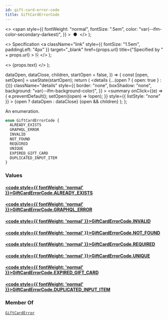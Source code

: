 ```yaml
---
id: gift-card-error-code
title: GiftCardErrorCode
---
```


  <>
    <span
      style={{
        fontWeight: "normal",
        fontSize: ".5em",
        color: "var(--ifm-color-secondary-darkest)",
      }}
    >
      &nbsp;●&nbsp;
    </span>
  </>
);

  <>
    Specification
    <a
      className="link"
      style={{ fontSize: "1.5em", paddingLeft: "4px" }}
      target="\_blank"
      href={props.url}
      title={"Specified by " + props.url}
    >
      ⎘
    </a>
  </>
);

  <>
    <span className={props.class}>{props.text}</span>
  </>
);


  dataOpen,
  dataClose,
  children,
  startOpen = false,
}) => {
  const [open, setOpen] = useState(startOpen);
  return (
    <details
      {...(open ? { open: true } : {})}
      className="details"
      style={{
        border: "none",
        boxShadow: "none",
        background: "var(--ifm-background-color)",
      }}
    >
      <summary
        onClick={(e) => {
          e.preventDefault();
          setOpen((open) => !open);
        }}
        style={{ listStyle: "none" }}
      >
        {open ? dataOpen : dataClose}
      </summary>
      {open && children}
    </details>
  );
};

An enumeration.

```graphql
enum GiftCardErrorCode {
  ALREADY_EXISTS
  GRAPHQL_ERROR
  INVALID
  NOT_FOUND
  REQUIRED
  UNIQUE
  EXPIRED_GIFT_CARD
  DUPLICATED_INPUT_ITEM
}
```

### Values

#### [<code style={{ fontWeight: 'normal' }}>GiftCardErrorCode.<b>ALREADY_EXISTS</b></code>](#)

>

#### [<code style={{ fontWeight: 'normal' }}>GiftCardErrorCode.<b>GRAPHQL_ERROR</b></code>](#)

>

#### [<code style={{ fontWeight: 'normal' }}>GiftCardErrorCode.<b>INVALID</b></code>](#)

>

#### [<code style={{ fontWeight: 'normal' }}>GiftCardErrorCode.<b>NOT_FOUND</b></code>](#)

>

#### [<code style={{ fontWeight: 'normal' }}>GiftCardErrorCode.<b>REQUIRED</b></code>](#)

>

#### [<code style={{ fontWeight: 'normal' }}>GiftCardErrorCode.<b>UNIQUE</b></code>](#)

>

#### [<code style={{ fontWeight: 'normal' }}>GiftCardErrorCode.<b>EXPIRED_GIFT_CARD</b></code>](#)

>

#### [<code style={{ fontWeight: 'normal' }}>GiftCardErrorCode.<b>DUPLICATED_INPUT_ITEM</b></code>](#)

>

### Member Of

[`GiftCardError`](../../../api-reference/gift-cards/objects/gift-card-error) <Badge class="badge badge--secondary" text="object"/>
